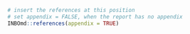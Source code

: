 ```r
# insert the references at this position
# set appendix = FALSE, when the report has no appendix
INBOmd::references(appendix = TRUE)
```

<!-- # Eerste hoofdstuk van de bijlage -->

<!-- Inhoud van de eerste bijlage -->
